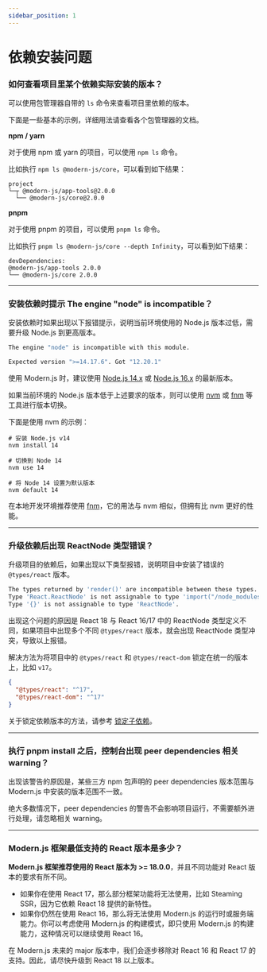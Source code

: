 ```yaml
---
sidebar_position: 1
---
```


# 依赖安装问题

### 如何查看项目里某个依赖实际安装的版本？

可以使用包管理器自带的 `ls` 命令来查看项目里依赖的版本。

下面是一些基本的示例，详细用法请查看各个包管理器的文档。

**npm / yarn**

对于使用 npm 或 yarn 的项目，可以使用 `npm ls` 命令。

比如执行 `npm ls @modern-js/core`，可以看到如下结果：

```
project
└─┬ @modern-js/app-tools@2.0.0
  └── @modern-js/core@2.0.0
```

**pnpm**

对于使用 pnpm 的项目，可以使用 `pnpm ls` 命令。

比如执行 `pnpm ls @modern-js/core --depth Infinity`，可以看到如下结果：

```
devDependencies:
@modern-js/app-tools 2.0.0
└── @modern-js/core 2.0.0
```

---

### 安装依赖时提示 The engine "node" is incompatible？

安装依赖时如果出现以下报错提示，说明当前环境使用的 Node.js 版本过低，需要升级 Node.js 到更高版本。

```bash
The engine "node" is incompatible with this module.

Expected version ">=14.17.6". Got "12.20.1"
```

使用 Modern.js 时，建议使用 [Node.js 14.x](https://nodejs.org/download/release/latest-v14.x/) 或 [Node.js 16.x](https://nodejs.org/download/release/latest-v16.x/) 的最新版本。

如果当前环境的 Node.js 版本低于上述要求的版本，则可以使用 [nvm](https://github.com/nvm-sh/nvm) 或 [fnm](https://github.com/Schniz/fnm) 等工具进行版本切换。

下面是使用 nvm 的示例：

```
# 安装 Node.js v14
nvm install 14

# 切换到 Node 14
nvm use 14

# 将 Node 14 设置为默认版本
nvm default 14
```

在本地开发环境推荐使用 [fnm](https://github.com/Schniz/fnm)，它的用法与 nvm 相似，但拥有比 nvm 更好的性能。

---

### 升级依赖后出现 ReactNode 类型错误？

升级项目的依赖后，如果出现以下类型报错，说明项目中安装了错误的 `@types/react` 版本。

```bash
The types returned by 'render()' are incompatible between these types.
Type 'React.ReactNode' is not assignable to type 'import("/node_modules/@types/react/index").ReactNode'.
Type '{}' is not assignable to type 'ReactNode'.
```

出现这个问题的原因是 React 18 与 React 16/17 中的 ReactNode 类型定义不同，如果项目中出现多个不同 `@types/react` 版本，就会出现 ReactNode 类型冲突，导致以上报错。

解决方法为将项目中的 `@types/react` 和 `@types/react-dom` 锁定在统一的版本上，比如 `v17`。

```json
{
  "@types/react": "^17",
  "@types/react-dom": "^17"
}
```

关于锁定依赖版本的方法，请参考 [锁定子依赖](/guides/get-started/upgrade.html#锁定子依赖)。

---

### 执行 pnpm install 之后，控制台出现 peer dependencies 相关 warning？

出现该警告的原因是，某些三方 npm 包声明的 peer dependencies 版本范围与 Modern.js 中安装的版本范围不一致。

绝大多数情况下，peer dependencies 的警告不会影响项目运行，不需要额外进行处理，请忽略相关 warning。

---

### Modern.js 框架最低支持的 React 版本是多少？

**Modern.js 框架推荐使用的 React 版本为 >= 18.0.0**，并且不同功能对 React 版本的要求有所不同。

- 如果你在使用 React 17，那么部分框架功能将无法使用，比如 Steaming SSR，因为它依赖 React 18 提供的新特性。
- 如果你仍然在使用 React 16，那么将无法使用 Modern.js 的运行时或服务端能力。你可以考虑使用 Modern.js 的构建模式，即只使用 Modern.js 的构建能力，这种情况可以继续使用 React 16。

在 Modern.js 未来的 major 版本中，我们会逐步移除对 React 16 和 React 17 的支持。因此，请尽快升级到 React 18 以上版本。
